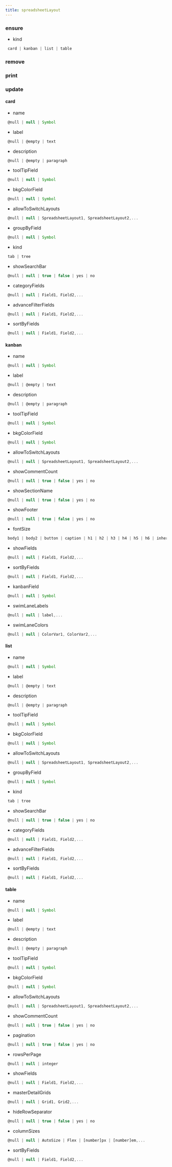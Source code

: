 ```yaml
---
title: spreadsheetLayout
---
```


### ensure

- kind
```js 
 card | kanban | list | table
```

### remove


### print


### update

#### card
- name
```js 
 @null | null | Symbol
```
- label
```js 
 @null | @empty | text
```
- description
```js 
 @null | @empty | paragraph
```
- toolTipField
```js 
 @null | null | Symbol
```
- bkgColorField
```js 
 @null | null | Symbol
```
- allowToSwitchLayouts
```js 
 @null | null | SpreadsheetLayout1, SpreadsheetLayout2,...
```
- groupByField
```js 
 @null | null | Symbol
```
- kind
```js 
 tab | tree
```
- showSearchBar
```js 
 @null | null | true | false | yes | no
```
- categoryFields
```js 
 @null | null | Field1, Field2,...
```
- advanceFilterFields
```js 
 @null | null | Field1, Field2,...
```
- sortByFields
```js 
 @null | null | Field1, Field2,...
```
#### kanban
- name
```js 
 @null | null | Symbol
```
- label
```js 
 @null | @empty | text
```
- description
```js 
 @null | @empty | paragraph
```
- toolTipField
```js 
 @null | null | Symbol
```
- bkgColorField
```js 
 @null | null | Symbol
```
- allowToSwitchLayouts
```js 
 @null | null | SpreadsheetLayout1, SpreadsheetLayout2,...
```
- showCommentCount
```js 
 @null | null | true | false | yes | no
```
- showSectionName
```js 
 @null | null | true | false | yes | no
```
- showFooter
```js 
 @null | null | true | false | yes | no
```
- fontSize
```js 
 body1 | body2 | button | caption | h1 | h2 | h3 | h4 | h5 | h6 | inherit | overline | subtitle1 | subtitle2 | subtitle3 | subtitle4
```
- showFields
```js 
 @null | null | Field1, Field2,...
```
- sortByFields
```js 
 @null | null | Field1, Field2,...
```
- kanbanField
```js 
 @null | null | Symbol
```
- swimLaneLabels
```js 
 @null | null | label,...
```
- swimLaneColors
```js 
 @null | null | ColorVar1, ColorVar2,...
```
#### list
- name
```js 
 @null | null | Symbol
```
- label
```js 
 @null | @empty | text
```
- description
```js 
 @null | @empty | paragraph
```
- toolTipField
```js 
 @null | null | Symbol
```
- bkgColorField
```js 
 @null | null | Symbol
```
- allowToSwitchLayouts
```js 
 @null | null | SpreadsheetLayout1, SpreadsheetLayout2,...
```
- groupByField
```js 
 @null | null | Symbol
```
- kind
```js 
 tab | tree
```
- showSearchBar
```js 
 @null | null | true | false | yes | no
```
- categoryFields
```js 
 @null | null | Field1, Field2,...
```
- advanceFilterFields
```js 
 @null | null | Field1, Field2,...
```
- sortByFields
```js 
 @null | null | Field1, Field2,...
```
#### table
- name
```js 
 @null | null | Symbol
```
- label
```js 
 @null | @empty | text
```
- description
```js 
 @null | @empty | paragraph
```
- toolTipField
```js 
 @null | null | Symbol
```
- bkgColorField
```js 
 @null | null | Symbol
```
- allowToSwitchLayouts
```js 
 @null | null | SpreadsheetLayout1, SpreadsheetLayout2,...
```
- showCommentCount
```js 
 @null | null | true | false | yes | no
```
- pagination
```js 
 @null | null | true | false | yes | no
```
- rowsPerPage
```js 
 @null | null | integer
```
- showFields
```js 
 @null | null | Field1, Field2,...
```
- masterDetailGrids
```js 
 @null | null | Grid1, Grid2,...
```
- hideRowSeparator
```js 
 @null | null | true | false | yes | no
```
- columnSizes
```js 
 @null | null | AutoSize | Flex | [number]px | [number]em,...
```
- sortByFields
```js 
 @null | null | Field1, Field2,...
```

